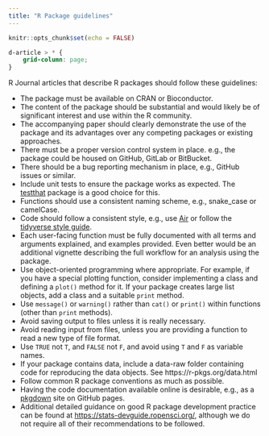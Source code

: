 ```yaml
---
title: "R Package guidelines"
---
```


```r
knitr::opts_chunk$set(echo = FALSE)
```

```css
d-article > * {
    grid-column: page;
}
```

R Journal articles that describe R packages should follow these guidelines:

* The package must be available on CRAN or Bioconductor.
* The content of the package should be substantial and would likely be of significant interest and use within the R community.
* The accompanying paper should clearly demonstrate the use of the package and its advantages over any competing packages or existing approaches. 
* There must be a proper version control system in place. e.g., the package could be housed on GitHub, GitLab or BitBucket.
* There should be a bug reporting mechanism in place, e.g., GitHub issues or similar.
* Include unit tests to ensure the package works as expected. The [testthat](https://testthat.r-lib.org/) package is a good choice for this.
* Functions should use a consistent naming scheme, e.g., snake_case or camelCase.
* Code should follow a consistent style, e.g., use [Air](https://posit-dev.github.io/air/) or follow the [tidyverse style guide](https://style.tidyverse.org/).
* Each user-facing function must be fully documented with all terms and arguments explained, and examples provided. Even better would be an additional vignette describing the full workflow for an analysis using the package. 
* Use object-oriented programming where appropriate. For example, if you have a special plotting function, consider implementing a class and defining a `plot()` method for it. If your package creates large list objects, add a class and a suitable `print` method.
* Use `message()` or `warning()` rather than `cat()` or `print()` within functions (other than `print` methods).
* Avoid saving output to files unless it is really necessary.
* Avoid reading input from files, unless you are providing a function to read a new type of file format.
* Use `TRUE` not `T`, and `FALSE` not `F`, and avoid using `T` and `F` as variable names.
* If your package contains data, include a data-raw folder containing code for reproducing the data objects. See https://r-pkgs.org/data.html
* Follow common R package conventions as much as possible.
* Having the code documentation available online is desirable, e.g., as a [pkgdown](https://pkgdown.r-lib.org/) site on GitHub pages.
* Additional detailed guidance on good R package development practice can be found at <https://stats-devguide.ropensci.org/>, although we do not require all of their recommendations to be followed.
